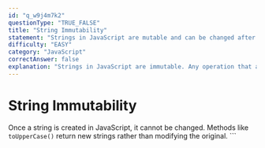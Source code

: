 ```yaml
---
id: "q_w9j4m7k2"
questionType: "TRUE_FALSE"
title: "String Immutability"
statement: "Strings in JavaScript are mutable and can be changed after creation."
difficulty: "EASY"
category: "JavaScript"
correctAnswer: false
explanation: "Strings in JavaScript are immutable. Any operation that appears to modify a string actually creates a new string."
---
```


# String Immutability

Once a string is created in JavaScript, it cannot be changed. Methods like `toUpperCase()` return new strings rather than modifying the original.
\`\`\`
